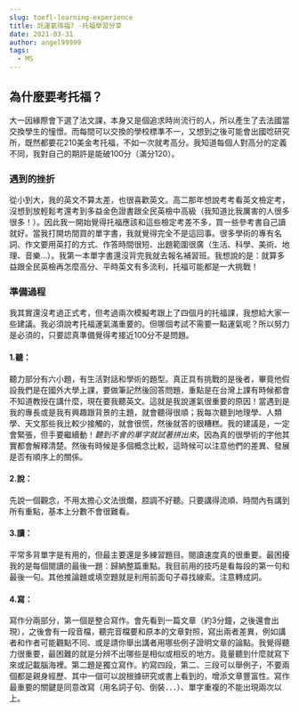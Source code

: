 ```yaml
---
slug: toefl-learning-experience
title: 託運氣得福? -托福學習分享
date: 2021-03-31
author: angel99999
tags:
  - MS
---
```

## 為什麼要考托福？


大一因緣際會下選了法文課，本身又是個追求時尚流行的人，所以產生了去法國當交換學生的憧憬。而每間可以交換的學校標準不一，又想到之後可能會出國唸研究所，既然都要花210美金考托福，不如一次就考高分。我知道每個人對高分的定義不同，我對自己的期許是能破100分（滿分120）。

### 遇到的挫折

從小到大，我的英文不算太差，也很喜歡英文。高二那年想說考考看英文檢定考，沒想到放輕鬆考還考到多益金色證書跟全民英檢中高級（我知道比我厲害的人很多很多！）。因此我一開始覺得托福應該和這些檢定考差不多，買一些參考書自己讀就好。當我打開坊間買的單字書，我就覺得完全不是這回事。很多學術的專有名詞、作文要用英打的方式、作答時間很短、出題範圍很廣（生活、科學、美術、地理、音樂…）。我第一本單字書還沒背完我就去報名補習班。我想說的是：就算多益跟全民英檢再怎麼高分、平時英文有多流利，托福可能都是一大挑戰！

### 準備過程

我其實還沒考過正式考，但考過兩次模擬考跟上了四個月的托福課，我想給大家一些建議。我必須說考托福運氣滿重要的。但哪個考試不需要一點運氣呢？所以努力是必須的，只要認真準備覺得考接近100分不是問題。

#### 1.聽：

聽力部分有六小題，有生活對話和學術的題型。真正具有挑戰的是後者，畢竟他假設我們是在國外大學上課，要做筆記然後回答問題，重點是在台灣上課有時候都會不知道教授在講什麼，現在要我聽英文。這就是我說運氣很重要的原因！當遇到是我的專長或是我有興趣跟背景的主題，就會聽得很順；我每次聽到地理學、人類學、天文那些我比較少接觸的，就會很慌，然後就答的很糟糕。我的建議是，一定會緊張，但手要繼續動！*聽到不會的單字就試著拼出來*，因為真的很學術的字他其實都會解釋清楚。然後有時候是多個概念比較，這時候可以注意他們的差異、發展是否有順序上的關係。

#### 2.說：

先說一個觀念，不用太擔心文法很爛，腔調不好聽。只要講得流順、時間內有講到所有重點，基本上分數不會很難看。

#### 3.讀：

平常多背單字是有用的，但最主要還是多練習題目。閱讀速度真的很重要。最困擾我的是每個閱讀的最後一題：歸納整篇重點。我目前用的技巧是看每段的第一句和最後一句。其他推論題或填空題就是利用前面句子尋找線索。注意轉成詞。

#### 4.寫：

寫作分兩部分，第一個是整合寫作。會先看到一篇文章（約3分鐘，之後還會出現），之後會有一段音檔，聽完音檔要和原本的文章對照，寫出兩者差異，例如講者和作者可能觀點不同、或是請你舉出講者用哪些例子證明文章的論點。我覺得聽力很重要，最困難的就是分辨不出哪些是相似或相反的地方。竟量聽到什麼就寫下來或記載腦海裡。第二題是獨立寫作。約寫四段，第二、三段可以舉例子，不要兩個都是親身經歷、其中一個可以說根據研究或書上看到的，增添文章豐富性。寫作最重要的關鍵是同意改寫（用名詞子句、倒裝．．．）、單字重複的不能出現兩次以上。